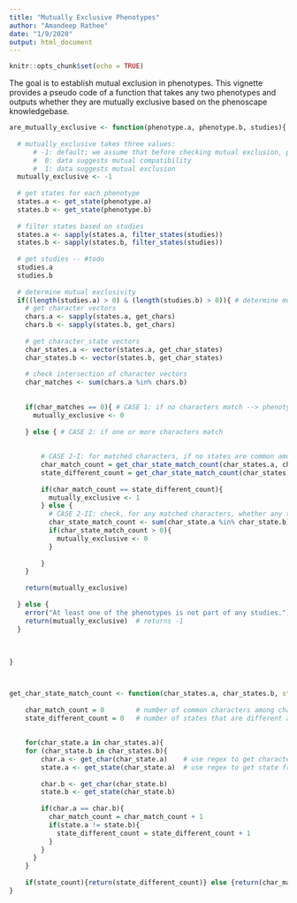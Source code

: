 ```yaml
---
title: "Mutually Exclusive Phenotypes"
author: "Amandeep Rathee"
date: "1/9/2020"
output: html_document
---
```


```r
knitr::opts_chunk$set(echo = TRUE)
```


The goal is to establish mutual exclusion in phenotypes. This vignette provides a pseudo code of a function that takes any two phenotypes and outputs whether they are mutually exclusive based on the phenoscape knowledgebase.

```r

are_mutually_exclusive <- function(phenotype.a, phenotype.b, studies){
  
  # mutually_exclusive takes three values:
      # -1: default; we assume that before checking mutual exclusion, phenotypes are neither mutually exclusive nor mutually compatible
      #  0: data suggests mutual compatibility
      #  1: data suggests mutual exclusion
  mutually_exclusive <- -1
  
  # get states for each phenotype
  states.a <- get_state(phenotype.a)
  states.b <- get_state(phenotype.b)
  
  # filter states based on studies
  states.a <- sapply(states.a, filter_states(studies))
  states.b <- sapply(states.b, filter_states(studies))
  
  # get studies -- #todo
  studies.a 
  studies.b
  
  # determine mutual exclusivity
  if((length(studies.a) > 0) & (length(studies.b) > 0)){ # determine mutual exclusivity only if both studies are non-empty
    # get character vectors
    chars.a <- sapply(states.a, get_chars)
    chars.b <- sapply(states.b, get_chars)
    
    # get character_state vectors
    char_states.a <- vector(states.a, get_char_states)
    char_states.b <- vector(states.b, get_char_states)
    
    # check intersection of character vectors
    char_matches <- sum(chars.a %in% chars.b)
    
    
    if(char_matches == 0){ # CASE 1: if no characters match --> phenotypes are mutually compatible
      mutually_exclusive <- 0
    
    } else { # CASE 2: if one or more characters match
      
      
        # CASE 2-I: for matched characters, if no states are common among the matched characters --> phenotypes are mutually exclusive
        char_match_count = get_char_state_match_count(char_states.a, char_states.b, state_count=FALSE)
        state_different_count = get_char_state_match_count(char_states.a, char_states.b, state_count=TRUE)
        
        if(char_match_count == state_different_count){
          mutually_exclusive <- 1
        } else {
          # CASE 2-II: check, for any matched characters, whether any two states match --> phenotypes are mutually compatible
          char_state_match_count <- sum(char_state.a %in% char_state.b)
          if(char_state_match_count > 0){
            mutually_exclusive <- 0
          }
          
        }
    }
      
    return(mutually_exclusive)
    
  } else {
    error("At least one of the phenotypes is not part of any studies.")
    return(mutually_exclusive)  # returns -1
  }
  
  
  
}



get_char_state_match_count <- function(char_states.a, char_states.b, state_count=FALSE){
    
    char_match_count = 0        # number of common characters among char_states.a and char_states.b
    state_different_count = 0   # number of states that are different among the common characters in char.a and char.b
        
        
    for(char_state.a in char_states.a){
    for (char_state.b in char_states.b){
        char.a <- get_char(char_state.a)    # use regex to get character from character_state value
        state.a <- get_state(char_state.a)  # use regex to get state from character_state value
        
        char.b <- get_char(char_state.b)
        state.b <- get_state(char_state.b)
        
        if(char.a == char.b){
          char_match_count = char_match_count + 1
          if(state.a != state.b){
            state_different_count = state_different_count + 1
          }
        }
      }
    }
    
    if(state_count){return(state_different_count)} else {return(char_match_count)}
}

```
